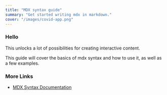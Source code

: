 ```yaml
---
title: "MDX syntax guide"
summary: "Get started writing mdx in markdown."
cover: "/images/covid-app.png"
---
```


### Hello

This unlocks a lot of possibilities for creating interactive content.

This guide will cover the basics of mdx syntax and how to use it, as well as a few examples.

### More Links

- [MDX Syntax Documentation](https://mdxjs.com/docs/what-is-mdx)
